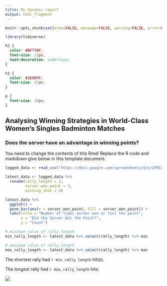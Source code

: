```yaml
---
title: My dynamic report
output: html_fragment
---
```


```r
knitr::opts_chunk$set(echo=FALSE, message=FALSE, warning=FALSE, error=FALSE)

library(tidyverse)
```

```css
h2 {
  color: #BF77BF;
  font-size: 33px;
  text-decoration: underline;
}

h3 {
  color: #1E90FF;
  font-size: 25px;
}

p {
  font-size: 18px;
}
```

## Analysing Winning Strategies in World-Class Women's Singles Badminton Matches

### Does the server have an advantage in winning points?

You need to change the contents of this Rmd! Replace the R code and markdown give below in this template document.

```r
logged_data <- read_csv("https://docs.google.com/spreadsheets/d/e/2PACX-1vQcO3UQCilBXNfqDkpC62UYlOBErl05wG8pO1mF9UHwFR4h9og3SK_7fTo_a-gZ8Iaaho1Ke6Qt5ohc/pub?output=csv")

latest_data <- logged_data %>%
  rename(rally_length = 2,
         server_won_point = 3,
         winning_shot = 4)

latest_data %>%
  ggplot() + 
  geom_bar(aes(x = server_won_point, fill = server_won_point)) +
  labs(title = "Number of times server won or lost the point",
       x = "Did the Server Win the Point?",
       y = "Count")

# minimum value of rally_length
min_rally_length <- latest_data %>% select(rally_length) %>% min

# maximum value of rally_length
max_rally_length <- latest_data %>% select(rally_length) %>% max
```

The shortest rally had `r min_rally_length` hit(s).

The longest rally had `r max_rally_length` hits.

![](https://c.tenor.com/-qBsG1HwR4oAAAAC/tenor.gif)
